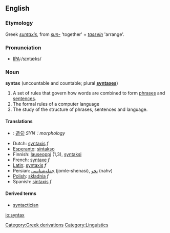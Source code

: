 ==English==

===Etymology===
Greek ''[[suntaxis]]'', from ''[[sun-]]'' 'together' + ''[[tassein]]'' 'arrange'.

===Pronunciation===
*[[w:International Phonetic Alphabet|IPA]]:/sɪntæks/

===Noun===
{{wikipedia}}
'''syntax''' (uncountable and countable; plural '''[[syntaxes]]''')

# A set of rules that govern how words are combined to form [[phrase]]s and [[sentence]]s.
# The formal rules of a computer language
# The study of the structure of phrases, sentences and language.

====Translations====
*{{cn}}: [[造句]] ''SYN：morphology''
*Dutch: [[syntaxis]] ''f''
*[[Esperanto]]: [[sintakso]]
*Finnish: [[lauseoppi]] (1,3), [[syntaksi]]
*French: [[syntaxe]] ''f''
*[[w:Latin language|Latin]]: [[syntaxis]] ''f''
*Persian: [[جمله‌شناسی]] (jomle-shenasi), [[نحو]] (nahv)
*[[w:Polish language|Polish]]: [[składnia]] ''f''
*Spanish: [[sintaxis]] ''f''

====Derived terms====
*[[syntactician]]

[[Category:Greek derivations]]
[[Category:Linguistics]]

[[io:syntax]]